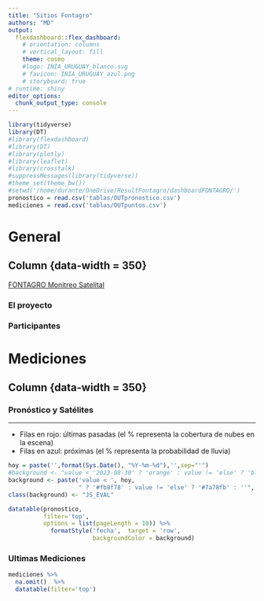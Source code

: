 ```yaml
---
title: "Sitios Fontagro"
authors: "MD"
output: 
  flexdashboard::flex_dashboard:
    # orientation: columns
    # vertical_layout: fill
    theme: cosmo
    #logo: INIA_URUGUAY_blanco.svg
    # favicon: INIA_URUGUAY_azul.png
    # storyboard: true
# runtime: shiny
editor_options: 
  chunk_output_type: console
---
```


```r
library(tidyverse)
library(DT)
#library(flexdashboard)
#library(DT)
#library(plotly)
#library(leaflet)
#library(crosstalk)
#suppressMessages(library(tidyverse))
#theme_set(theme_bw())
#setwd('/home/durante/OneDrive/ResultFontagro/dashboardFONTAGRO/')
pronostico = read.csv('tablas/OUTpronostico.csv')
mediciones = read.csv('tablas/OUTpuntos.csv')
```

# General

## Column {data-width = 350} {.tabset}
[FONTAGRO Monitreo Satelital](https://www.fontagro.org/new/proyectos/monitoreosatelital)

### El proyecto

### Participantes

<!-- # Muestreos  -->

# Mediciones

## Column {data-width = 350} {.tabset}

### Pronóstico y Satélites
***
- Filas en rojo: últimas pasadas (el % representa la cobertura de nubes en la escena)
- Filas en azul: próximas (el % representa la probabilidad de lluvia)

```r
hoy = paste('',format(Sys.Date(), "%Y-%m-%d"),'',sep="'")
#background <- "value < '2023-08-30' ? 'orange' : value != 'else' ? 'blue' : ''"
background <- paste('value < ', hoy,
                    " ? '#fb8f78' : value != 'else' ? '#7a78fb' : ''", sep='')
class(background) <- "JS_EVAL"

datatable(pronostico,
          filter='top',
          options = list(pageLength = 10)) %>%
            formatStyle('fecha',  target = 'row',
                        backgroundColor = background)

```
###  Ultimas Mediciones
```r
mediciones %>%
  na.omit()  %>%
  datatable(filter='top')
```

